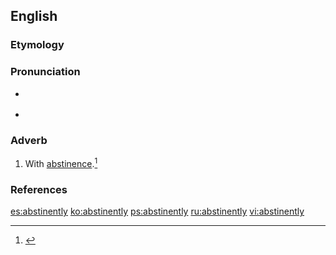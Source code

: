 ==English==

===Etymology===
{{suffix|abstinent|ly}}

===Pronunciation===
* {{a|US}} {{IPA|/ˈæb.stɪ.nn̩t.li/}}
* {{a|US}} {{IPA|/ˈæb.stə.nn̩t.li/}}

===Adverb===
{{en-adv}}

# With [[abstinence]].{{defdate|First attested in the late 16<sup>th</sup> century.}}<ref name=SOED>{{reference-book | last =| first = | authorlink =  | coauthors =  | editor =Brown, Lesley  | others =  | title = The Shorter Oxford English Dictionary | origdate =  | origyear = 1933| origmonth =  | url =  | format =  | accessdate =  | accessyear =  | accessmonth =  | edition = 5th | date =  | year =2003| month =  | publisher =Oxford University Press  | location =Oxford, UK | language =  | id =  | doi = | isbn =978-0-19-860575-7 | lccn = | ol = | pages =10| chapter =  | chapterurl =  | quote =}}</ref>

===References===
<references/>

[[es:abstinently]]
[[ko:abstinently]]
[[ps:abstinently]]
[[ru:abstinently]]
[[vi:abstinently]]